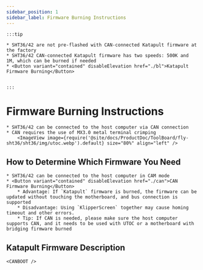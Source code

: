 ```yaml
---
sidebar_position: 1
sidebar_label: Firmware Burning Instructions
---
```







    :::tip

    * SHT36/42 are not pre-flashed with CAN-connected Katapult firmware at the factory
    * SHT36/42 CAN-connected Katapult firmware has two speeds: 500K and 1M, which can be burned if needed
    * <Button variant="contained" disableElevation href="./bl">Katapult Firmware Burning</Button>


    :::

# Firmware Burning Instructions

    * SHT36/42 can be connected to the host computer via CAN connection
    * CAN requires the use of MX3.0 metal terminal crimping
        <ImageView image={require('@site/docs/ProductDoc/ToolBoard/fly-sht36/sht36/img/utoc.webp').default} size="80%" align="left" />

## How to Determine Which Firmware You Need

    * SHT36/42 can be connected to the host computer in CAM mode
    * <Button variant="contained" disableElevation href="./can">CAN Firmware Burning</Button>
        * Advantage: If `Katapult` firmware is burned, the firmware can be updated without touching the motherboard, and bus connection is supported
        * Disadvantage: Using `KlipperScreen` together may cause homing timeout and other errors.
        * Tip: If CAN is needed, please make sure the host computer supports CAN, and it needs to be used with UTOC or a motherboard with bridging firmware burned


## Katapult Firmware Description

    <CANBOOT />
